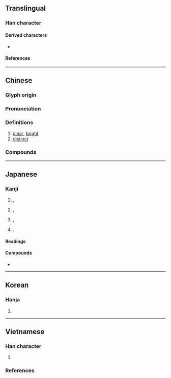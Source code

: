 {{character info/new}}
{{character info|0xF929}}
{{character info|0xFA92}}
{{character info|0x2F8D8}}
==Translingual==

===Han character===
{{Han char|rn=74|rad=月|as=06|sn=10|four=37720|canj=IIB|ids=}}

====Derived characters====
* {{l|mul|[[𠻴]], [[㙟]], [[𢠯]], [[𪮡]], [[𣼽]], [[樃]], [[𤎜]], [[𤨡]], [[𦄺]], [[𫆍]], [[𬡨]], [[𠓇]], [[𨅉]], [[𡂯]], [[𫻠]], [[𬂆]], [[蓢]], [[𢀬]], [[𬕨]], [[𩅜]], [[𩡜]], [[塱]], [[㮾]]}}

====References====
{{wikidata|Q54918740}}
{{Han ref|kx=0505.230|dkj=14362|dj=0884.190|hdz=32072.060|uh=6717}}
{{Han ref|uh=F929}}
{{Han ref|uh=FA92}}
{{Han ref|uh=2F8D8}}

----

==Chinese==
{{zh-forms|alt=朖,㫰,誏,朤,𣊧,𣍷}}

===Glyph origin===
{{Han etym}}
{{Han compound|良|月|ls=psc|c1=p|c2=s|t2=moon}}

===Pronunciation===
{{zh-pron
|m=lǎng
|c=long5
|h=pfs=làn
|md=lāng
|mn=qz,tw,xm,zz:lóng/twv:láng/twv:lang
|mn_note=láng/lang - vernacular; lóng - literary
|mn-t=lang6
|w=3laan
|mc=y
|oc=y
|cat=a
}}

===Definitions===
{{zh-hanzi}}

# [[clear]]; [[bright]]
# [[distinct]]

===Compounds===
{{zh-der|光朗朗|不朗朗|勃朗特|健朗|布朗族|伊朗高原|天朗氣清|伊朗|天清氣朗|勃朗峰|布朗運動|白朗峰|秦庭朗鏡|白朗寧|朗鑒|朗朗|朗誦詩|朗格的|朗照|朗目疏眉|目若朗星|晴朗|朗悟|朗誦|書聲朗朗|硬朗|朗讀|朗誦調|神清氣朗|朗暢|朗抱|眉清目朗|朗朗雲天|月朗風清|朗朗上口|明朗|燎朗|朗聲|爽朗|朗朗高談|晃朗|清風朗月|清朗|朗月|朗巴兒|朗月清風|風恬日朗|風清月朗|高聲朗誦|高朗|遼朗|風恬月朗|軒朗|豁然開朗|開朗|通朗|雋朗|豁朗|克朗|科朗|珠穆朗瑪|勃朗運動}}

----

==Japanese==

===Kanji===
{{ja-kanji|grade=6|rs=月07}}

# {{qualifier|visually}} {{l|en|bright}}, {{l|en|clear}}
# {{qualifier|auditorily}} {{l|en|sonorant}}, {{l|en|clear}}
# {{qualifier|psychologically}} {{l|en|merry}}, {{l|en|cheerful}}
# {{n-g|Used in personal names}}.

====Readings====
{{ja-readings
|goon=ろう<らう
|kanon=ろう<らう
|kun=ほが-ら, ほが-らか, あき-らか
|nanori=あきら, お, さえ, ろ
}}

====Compounds====
{{top3|Compounds}}
* {{ja-r|晴%朗|せい%ろう}}
{{bottom}}

----

==Korean==

===Hanja===
{{ko-hanja/new|랑||낭}}

# {{defn|lang=ko|sort=月07}}

----

==Vietnamese==

===Han character===
{{vi-readings|rs=月07
|hanviet=lãng-tdcndg;tdcntd;gdhn
|phienthiet=里黨 lí đảng
|nom=lẳng-tdcndg;tdcntd;gdhn;btcn;taberd, lặng-tdcndg;tdcntd;gdhn;btcn;taberd, rạng-tdcndg;tdcntd;gdhn;btcn;taberd, lảng-tdcndg;tdcntd;gdhn;btcn, lững-tdcndg;tdcntd;gdhn;btcn, lãng-tdcndg;tdcntd;gdhn, lửng-tdcndg;tdcntd;taberd, láng-tdcndg;tdcntd, lắng-tdcndg;tdcntd, sang-tdcndg;tdcntd, sáng-tdcndg;tdcntd, lựng-gdhn;taberd, lẵng-tdcndg, trắng-tdcndg, rang-gdhn, lăng-btcn, lứng-btcn
}}

# {{Nom form of|lặng|[[calm]]; [[silent]]; [[quiet]]}}

===References===
<references/>